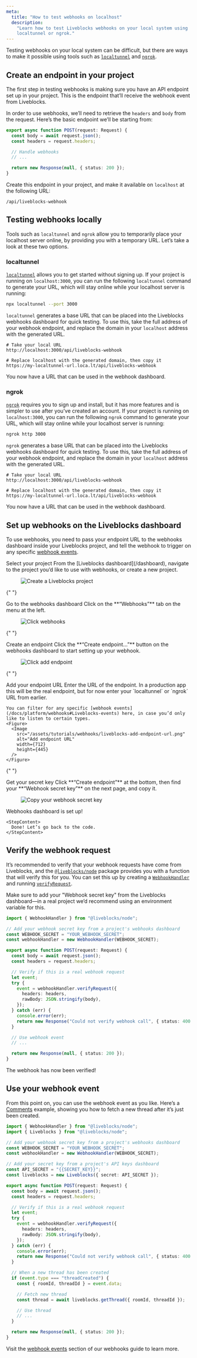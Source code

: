 ```yaml
---
meta:
  title: "How to test webhooks on localhost"
  description:
    "Learn how to test Liveblocks webhooks on your local system using
    localtunnel or ngrok."
---
```


Testing webhooks on your local system can be difficult, but there are ways to
make it possible using tools such as
[`localtunnel`](https://www.npmjs.com/package/localtunnel) and
[`ngrok`](https://www.npmjs.com/package/ngrok).

## Create an endpoint in your project

The first step in testing webhooks is making sure you have an API endpoint set
up in your project. This is the endpoint that’ll receive the webhook event from
Liveblocks.

In order to use webhooks, we’ll need to retrieve the `headers` and `body` from
the request. Here’s the basic endpoint we’ll be starting from:

```ts
export async function POST(request: Request) {
  const body = await request.json();
  const headers = request.headers;

  // Handle webhooks
  // ...

  return new Response(null, { status: 200 });
}
```

Create this endpoint in your project, and make it available on `localhost` at
the following URL:

```
/api/liveblocks-webhook
```

## Testing webhooks locally

Tools such as `localtunnel` and `ngrok` allow you to temporarily place your
localhost server online, by providing you with a temporary URL. Let’s take a
look at these two options.

### localtunnel

[`localtunnel`](https://www.npmjs.com/package/localtunnel) allows you to get
started without signing up. If your project is running on `localhost:3000`, you
can run the following `localtunnel` command to generate your URL, which will
stay online while your localhost server is running:

```bash
npx localtunnel --port 3000
```

`localtunnel` generates a base URL that can be placed into the Liveblocks
webhooks dashboard for quick testing. To use this, take the full address of your
webhook endpoint, and replace the domain in your `localhost` address with the
generated URL.

```shell
# Take your local URL
http://localhost:3000/api/liveblocks-webhook

# Replace localhost with the generated domain, then copy it
https://my-localtunnel-url.loca.lt/api/liveblocks-webhook
```

You now have a URL that can be used in the webhook dashboard.

### ngrok

[`ngrok`](https://www.npmjs.com/package/ngrok) requires you to sign up and
install, but it has more features and is simpler to use after you’ve created an
account. If your project is running on `localhost:3000`, you can run the
following `ngrok` command to generate your URL, which will stay online while
your localhost server is running:

```bash
ngrok http 3000
```

`ngrok` generates a base URL that can be placed into the Liveblocks webhooks
dashboard for quick testing. To use this, take the full address of your webhook
endpoint, and replace the domain in your `localhost` address with the generated
URL.

```shell
# Take your local URL
http://localhost:3000/api/liveblocks-webhook

# Replace localhost with the generated domain, then copy it
https://my-localtunnel-url.loca.lt/api/liveblocks-webhook
```

You now have a URL that can be used in the webhook dashboard.

## Set up webhooks on the Liveblocks dashboard

To use webhooks, you need to pass your endpoint URL to the webhooks dashboard
inside your Liveblocks project, and tell the webhook to trigger on any specific
[webhook events](/docs/platform/webhooks#Liveblocks-events).

<Steps>
  <Step>
    <StepTitle>Select your project</StepTitle>
    <StepContent>
      From the [Liveblocks dashboard](/dashboard), navigate to the project you’d
      like to use with webhooks, or create a new project.
      <Figure>
        <Image
          src="/assets/tutorials/webhooks/liveblocks-create-project.png"
          alt="Create a Liveblocks project"
          width={712}
          height={445}
        />
      </Figure>
    </StepContent>
  </Step>

{" "}

<Step>
  <StepTitle>Go to the webhooks dashboard</StepTitle>
  <StepContent>
    Click on the **“Webhooks”** tab on the menu at the left.
    <Figure>
      <Image
        src="/assets/tutorials/webhooks/liveblocks-click-webhooks.png"
        alt="Click webhooks"
        width={712}
        height={445}
      />
    </Figure>
  </StepContent>
</Step>

{" "}

<Step>
  <StepTitle>Create an endpoint</StepTitle>
  <StepContent>
    Click the **“Create endpoint…”** button on the webhooks dashboard to start
    setting up your webhook.
    <Figure>
      <Image
        src="/assets/tutorials/webhooks/liveblocks-add-endpoint.png"
        alt="Click add endpoint"
        width={712}
        height={445}
      />
    </Figure>
  </StepContent>
</Step>

{" "}

<Step>
  <StepTitle>Add your endpoint URL</StepTitle>
  <StepContent>
    Enter the URL of the endpoint. In a production app this will be the real
    endpoint, but for now enter your `localtunnel` or `ngrok` URL from earlier.

    You can filter for any specific [webhook events](/docs/platform/webhooks#Liveblocks-events) here, in case you’d only like to listen to certain types.
    <Figure>
      <Image
        src="/assets/tutorials/webhooks/liveblocks-add-endpoint-url.png"
        alt="Add endpoint URL"
        width={712}
        height={445}
      />
    </Figure>

  </StepContent>
</Step>

{" "}

<Step>
  <StepTitle>Get your secret key</StepTitle>
  <StepContent>
    Click **“Create endpoint”** at the bottom, then find your **“Webhook secret
    key”** on the next page, and copy it.
    <Figure>
      <Image
        src="/assets/tutorials/webhooks/liveblocks-get-secret-key.png"
        alt="Copy your webhook secret key"
        width={712}
        height={445}
      />
    </Figure>
  </StepContent>
</Step>

  <Step lastStep>
    <StepTitle>Webhooks dashboard is set up!</StepTitle>

    <StepContent>
      Done! Let’s go back to the code.
    </StepContent>

  </Step>
</Steps>

## Verify the webhook request

It’s recommended to verify that your webhook requests have come from Liveblocks,
and the [`@liveblocks/node`](/docs/api-reference/liveblocks-node) package
provides you with a function that will verify this for you. You can set this up
by creating a
[`WebhookHandler`](/docs/api-reference/liveblocks-node#WebhookHandler) and
running [`verifyRequest`](/docs/api-reference/liveblocks-node#verifyRequest).

Make sure to add your "Webhook secret key" from the Liveblocks dashboard—in a
real project we’d recommend using an environment variable for this.

```ts highlight="1,3-5,11-21"
import { WebhookHandler } from "@liveblocks/node";

// Add your webhook secret key from a project's webhooks dashboard
const WEBHOOK_SECRET = "YOUR_WEBHOOK_SECRET";
const webhookHandler = new WebhookHandler(WEBHOOK_SECRET);

export async function POST(request: Request) {
  const body = await request.json();
  const headers = request.headers;

  // Verify if this is a real webhook request
  let event;
  try {
    event = webhookHandler.verifyRequest({
      headers: headers,
      rawBody: JSON.stringify(body),
    });
  } catch (err) {
    console.error(err);
    return new Response("Could not verify webhook call", { status: 400 });
  }

  // Use webhook event
  // ...

  return new Response(null, { status: 200 });
}
```

The webhook has now been verified!

## Use your webhook event

From this point on, you can use the webhook event as you like. Here’s a
[Comments](/docs/products/comments) example, showing you how to fetch a new
thread after it’s just been created.

```ts highlight="2,8-10,28-37"
import { WebhookHandler } from "@liveblocks/node";
import { Liveblocks } from "@liveblocks/node";

// Add your webhook secret key from a project's webhooks dashboard
const WEBHOOK_SECRET = "YOUR_WEBHOOK_SECRET";
const webhookHandler = new WebhookHandler(WEBHOOK_SECRET);

// Add your secret key from a project's API keys dashboard
const API_SECRET = "{{SECRET_KEY}}";
const liveblocks = new Liveblocks({ secret: API_SECRET });

export async function POST(request: Request) {
  const body = await request.json();
  const headers = request.headers;

  // Verify if this is a real webhook request
  let event;
  try {
    event = webhookHandler.verifyRequest({
      headers: headers,
      rawBody: JSON.stringify(body),
    });
  } catch (err) {
    console.error(err);
    return new Response("Could not verify webhook call", { status: 400 });
  }

  // When a new thread has been created
  if (event.type === "threadCreated") {
    const { roomId, threadId } = event.data;

    // Fetch new thread
    const thread = await liveblocks.getThread({ roomId, threadId });

    // Use thread
    // ...
  }

  return new Response(null, { status: 200 });
}
```

Visit the [webhook events](/docs/platform/webhooks#Liveblocks-events) section of
our webhooks guide to learn more.

